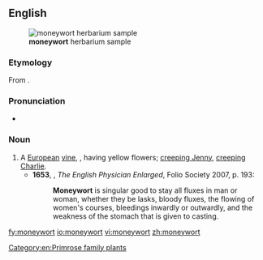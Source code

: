 ==English==
[[File:Lysimachia nummularia herbarium sample.jpg|thumb|'''moneywort''' herbarium sample]]

===Etymology===
From {{compound|money|wort|lang=en}}.

===Pronunciation===
* {{a|UK}} {{IPA|/ˈmʌnɪwəːt/|lang=en}}

===Noun===
{{en-noun}}

# A [[European]] [[vine]], {{taxlink|Lysimachia nummularia|species|noshow=1}}, having yellow flowers; [[creeping Jenny]], [[creeping Charlie]].
#* '''1653''', {{w|Nicholas Culpeper}}, ''The English Physician Enlarged'', Folio Society 2007, p. 193:
#*: '''Moneywort''' is singular good to stay all fluxes in man or woman, whether they be lasks, bloody fluxes, the flowing of women's courses, bleedings inwardly or outwardly, and the weakness of the stomach that is given to casting.

[[Category:en:Primrose family plants]]

[[fy:moneywort]]
[[io:moneywort]]
[[vi:moneywort]]
[[zh:moneywort]]